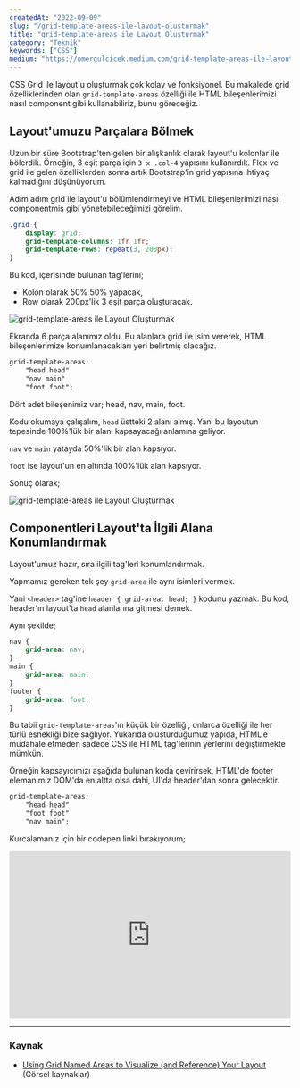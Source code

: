 ```yaml
---
createdAt: "2022-09-09"
slug: "/grid-template-areas-ile-layout-olusturmak"
title: "grid-template-areas ile Layout Oluşturmak"
category: "Teknik"
keywords: ["CSS"]
medium: "https://omergulcicek.medium.com/grid-template-areas-ile-layout-olu%C5%9Fturmak-619a93489ebf"
---
```


CSS Grid ile layout'u oluşturmak çok kolay ve fonksiyonel. Bu makalede grid özelliklerinden olan `grid-template-areas` özelliği ile HTML bileşenlerimizi nasıl component gibi kullanabiliriz, bunu göreceğiz.

## Layout'umuzu Parçalara Bölmek

Uzun bir süre Bootstrap'ten gelen bir alışkanlık olarak layout'u kolonlar ile bölerdik. Örneğin, 3 eşit parça için `3 x .col-4` yapısını kullanırdık. Flex ve grid ile gelen özelliklerden sonra artık Bootstrap'in grid yapısına ihtiyaç kalmadığını düşünüyorum.

Adım adım grid ile layout'u bölümlendirmeyi ve HTML bileşenlerimizi nasıl componentmiş gibi yönetebileceğimizi görelim.

```css
.grid {
	display: grid;
	grid-template-columns: 1fr 1fr;
	grid-template-rows: repeat(3, 200px);
}
```

Bu kod, içerisinde bulunan tag'lerini;

- Kolon olarak 50% 50% yapacak,
- Row olarak 200px'lik 3 eşit parça oluşturacak.

![grid-template-areas ile Layout Oluşturmak](/blog/2022-09-09/grid-template-areas-ile-layout-olusturmak-1.jpg)

Ekranda 6 parça alanımız oldu. Bu alanlara grid ile isim vererek, HTML bileşenlerimize konumlanacakları yeri belirtmiş olacağız.

```css
grid-template-areas:
	"head head"
	"nav main"
	"foot foot";
```

Dört adet bileşenimiz var; head, nav, main, foot.

Kodu okumaya çalışalım, `head` üstteki 2 alanı almış. Yani bu layoutun tepesinde 100%'lük bir alanı kapsayacağı anlamına geliyor.

`nav` ve `main` yatayda 50%'lik bir alan kapsıyor.

`foot` ise layout'un en altında 100%'lük alan kapsıyor.

Sonuç olarak;

![grid-template-areas ile Layout Oluşturmak](/blog/2022-09-09/grid-template-areas-ile-layout-olusturmak-2.jpg)

## Componentleri Layout'ta İlgili Alana Konumlandırmak

Layout'umuz hazır, sıra ilgili tag'leri konumlandırmak.

Yapmamız gereken tek şey `grid-area` ile aynı isimleri vermek.

Yani `<header>` tag'ine `header { grid-area: head; }` kodunu yazmak. Bu kod, header'ın layout'ta `head` alanlarına gitmesi demek.

Aynı şekilde;

```css
nav {
	grid-area: nav;
}
main {
	grid-area: main;
}
footer {
	grid-area: foot;
}
```

Bu tabii `grid-template-areas`'ın küçük bir özelliği, onlarca özelliği ile her türlü esnekliği bize sağlıyor. Yukarıda oluşturduğumuz yapıda, HTML'e müdahale etmeden sadece CSS ile HTML tag'lerinin yerlerini değiştirmekte mümkün.

Örneğin kapsayıcımızı aşağıda bulunan koda çevirirsek, HTML'de footer elemanımız DOM'da en altta olsa dahi, UI'da header'dan sonra gelecektir.

```css
grid-template-areas:
	"head head"
	"foot foot"
	"nav main";
```

Kurcalamanız için bir codepen linki bırakıyorum;

<iframe 
  height="300" 
  style="width: 100%;" 
  scrolling="no" 
  title="Grid Template Areas" 
  src="https://codepen.io/omergulcicek/embed/LYmNmeY?default-tab=html%2Cresult" 
  frameBorder="no" 
  loading="lazy" 
  allowFullScreen="true">
</iframe>

---

### Kaynak

- <a href="https://css-tricks.com/using-grid-named-areas-to-visualize-and-reference-your-layout/" target="_blank" rel="noreferrer noopener">Using Grid Named Areas to Visualize (and Reference) Your Layout</a> (Görsel kaynaklar)
